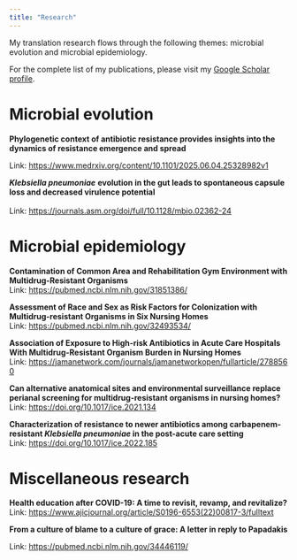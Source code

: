 ```yaml
---
title: "Research"
---
```


My translation research flows through the following themes: microbial evolution and microbial epidemiology.

For the complete list of my publications, please visit my [Google Scholar profile](https://scholar.google.com/citations?user=hG4WnBEAAAAJ&hl=en).

# **Microbial evolution**

**Phylogenetic context of antibiotic resistance provides insights into the dynamics of resistance emergence and spread**

Link: <https://www.medrxiv.org/content/10.1101/2025.06.04.25328982v1>

***Klebsiella pneumoniae*** **evolution in the gut leads to spontaneous capsule loss and decreased virulence potential\
​**\
Link: <https://journals.asm.org/doi/full/10.1128/mbio.02362-24>

# Microbial epidemiology

**Contamination of Common Area and Rehabilitation Gym Environment with Multidrug-Resistant Organisms** \
Link: [https://pubmed.ncbi.nlm.nih.gov/31851386/](#0)

**Assessment of Race and Sex as Risk Factors for Colonization with Multidrug-resistant Organisms in Six Nursing Homes**\
Link: [https://pubmed.ncbi.nlm.nih.gov/32493534/](#0)

**Association of Exposure to High-risk Antibiotics in Acute Care Hospitals With Multidrug-Resistant Organism Burden in Nursing Homes**\
Link: <https://jamanetwork.com/journals/jamanetworkopen/fullarticle/2788560>

**Can alternative anatomical sites and environmental surveillance replace perianal screening for multidrug-resistant organisms in nursing homes?**\
Link: <https://doi.org/10.1017/ice.2021.134>

**Characterization of resistance to newer antibiotics among carbapenem-resistant *Klebsiella pneumoniae* in the post-acute care setting**\
Link: [https://doi.org/10.1017/ice.2022.185](#0)

# Miscellaneous research 

**Health education after COVID-19: A time to revisit, revamp, and revitalize?**\
Link: <https://www.ajicjournal.org/article/S0196-6553(22)00817-3/fulltext>

**From a culture of blame to a culture of grace: A letter in reply to Papadakis**

Link: ​[https://pubmed.ncbi.nlm.nih.gov/34446119/](https://www.ncbi.nlm.nih.gov/pmc/articles/PMC8446583/)
